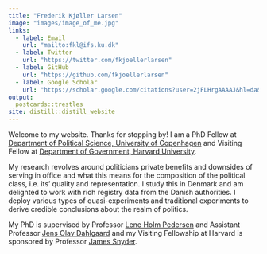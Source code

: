 ```yaml
---
title: "Frederik Kjøller Larsen"
image: "images/image_of_me.jpg"
links:
  - label: Email
    url: "mailto:fkl@ifs.ku.dk"
  - label: Twitter
    url: "https://twitter.com/fkjoellerlarsen"
  - label: GitHub
    url: "https://github.com/fkjoellerlarsen"
  - label: Google Scholar
    url: "https://scholar.google.com/citations?user=2jFLHrgAAAAJ&hl=da&oi=ao"
output:
  postcards::trestles
site: distill::distill_website
---
```


Welcome to my website. Thanks for stopping by! I am a PhD Fellow at [Department of Political Science, University of Copenhagen](https://politicalscience.ku.dk/) and Visiting Fellow at [Department of Government, Harvard University](https://scholar.harvard.edu/jsnyder/home).

My research revolves around politicians private benefits and downsides of serving in office and what this means for the composition of the political class, i.e. its' quality and representation. I study this in Denmark and am delighted to work with rich registry data from the Danish authorities. I deploy various types of quasi-experiments and traditional experiments to derive credible conclusions about the realm of politics.

My PhD is supervised by Professor [Lene Holm Pedersen](https://politicalscience.ku.dk/staff/Academic_staff/?pure=en/persons/16215) and Assistant Professor [Jens Olav Dahlgaard](https://jodahlgaard.com/) and my Visiting Fellowship at Harvard is sponsored by Professor [James Snyder](https://scholar.harvard.edu/jsnyder/home).